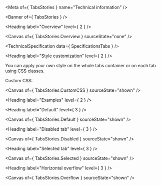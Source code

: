 
<Meta of={ TabsStories } name="Technical information" />

<Banner of={ TabsStories } />

<Heading label="Overview" level={ 2 } />

<Canvas of={ TabsStories.Overview } sourceState="none" />

<TechnicalSpecification data={ SpecificationsTabs } />

<Heading label="Style customization" level={ 2 } />

You can apply your own style on the whole tabs container or on each tab using CSS classes.

Custom CSS:

<Canvas of={ TabsStories.CustomCSS } sourceState="shown" />

<Heading label="Examples" level={ 2 } />

<Heading label="Default" level={ 3 } />

<Canvas of={ TabsStories.Default } sourceState="shown" />

<Heading label="Disabled tab" level={ 3 } />

<Canvas of={ TabsStories.Disabled } sourceState="shown" />

<Heading label="Selected tab" level={ 3 } />

<Canvas of={ TabsStories.Selected } sourceState="shown" />

<Heading label="Horizontal overflow" level={ 3 } />

<Canvas of={ TabsStories.Overflow } sourceState="shown" />
